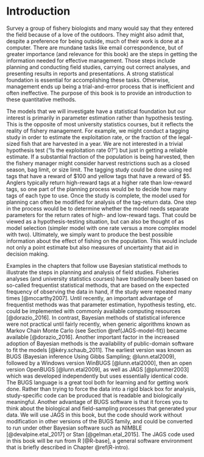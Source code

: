 \mainmatter

# Introduction

Survey a group of fishery biologists and many would say that they entered the field because of a love of the outdoors. They might also admit that, despite a preference for being outside, much of their work is done at a computer. There are mundane tasks like email correspondence, but of greater importance (and relevance for this book) are the steps in getting the information needed for effective management. Those steps include planning and conducting field studies, carrying out correct analyses, and presenting results in reports and presentations. A strong statistical foundation is essential for accomplishing these tasks. Otherwise, management ends up being a trial-and-error process that is inefficient and often ineffective. The purpose of this book is to provide an introduction to these quantitative methods.

The models that we will investigate have a statistical foundation but our interest is primarily in parameter estimation rather than hypothesis testing. This is the opposite of most university statistics courses, but it reflects the reality of fishery management. For example, we might conduct a tagging study in order to estimate the exploitation rate, or the fraction of the legal-sized fish that are harvested in a year. We are not interested in a trivial hypothesis test (“Is the exploitation rate 0?”) but just in getting a reliable estimate. If a substantial fraction of the population is being harvested, then the fishery manager might consider harvest restrictions such as a closed season, bag limit, or size limit. The tagging study could be done using red tags that have a reward of $100 and yellow tags that have a reward of $5. Anglers typically return high-reward tags at a higher rate than low-reward tags, so one part of the planning process would be to decide how many tags of each type to use. Once the study is complete, the model used for planning can often be modified for analysis of the tag-return data. One step in the process would be to determine whether the model needs separate parameters for the return rates of high- and low-reward tags. That could be viewed as a hypothesis-testing situation, but can also be thought of as model selection (simpler model with one rate versus a more complex model with two). Ultimately, we simply want to produce the best possible information about the effect of fishing on the population. This would include not only a point estimate but also measures of uncertainty that aid in decision making.

Examples in the chapters that follow use Bayesian statistical methods to illustrate the steps in planning and analysis of field studies. Fisheries analyses (and university statistics courses) have traditionally been based on so-called frequentist statistical methods, that are based on the expected frequency of observing the data in hand, if the study were repeated many times [@mccarthy2007]. Until recently, an important advantage of frequentist methods was that parameter estimation, hypothesis testing, etc. could be implemented with commonly available computing resources [@dorazio_2016]. In contrast, Bayesian methods of statistical inference were not practical until fairly recently, when generic algorithms known as Markov Chain Monte Carlo (see Section \@ref(JAGS-model-fit)) became available [@dorazio_2016]. Another important factor in the increased adoption of Bayesian methods is the availability of public-domain software to fit the models [@kéry.schaub_2011]. The earliest version was known as BUGS (Bayesian inference Using Gibbs Sampling; @lunn.etal2009), followed by a Windows version WinBUGS [@lunn.etal2000], then an open version OpenBUGS [@lunn.etal2009], as well as JAGS [@plummer2003] which was developed independently but uses essentially identical code. The BUGS language is a great tool both for learning and for getting work done. Rather than trying to force the data into a rigid black box for analysis, study-specific code can be produced that is readable and biologically meaningful. Another advantage of BUGS software is that it forces you to think about the biological and field-sampling processes that generated your data. We will use JAGS in this book, but the code should work without modification in other versions of the BUGS family, and could be converted to run under other Bayesian software such as NIMBLE [@devalpine.etal_2017] or Stan [@gelman.etal_2015]. The JAGS code used in this book will be run from R [@R-base], a general software environment that is briefly described in Chapter \@ref(R-intro).
